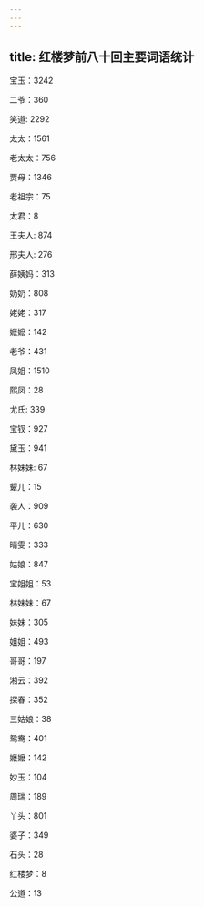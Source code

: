 ```yaml
---
---
---
```

title: 红楼梦前八十回主要词语统计
---

宝玉：3242

二爷：360

笑道: 2292

太太：1561

老太太：756

贾母：1346

老祖宗：75

太君：8

王夫人: 874

邢夫人: 276

薛姨妈：313

奶奶：808

姥姥：317

嬷嬷：142

老爷：431

凤姐：1510

熙凤：28

尤氏: 339

宝钗：927

黛玉：941

林妹妹: 67

颦儿：15

袭人：909

平儿：630

晴雯：333

姑娘：847

宝姐姐：53

林妹妹：67

妹妹：305

姐姐：493

哥哥：197

湘云：392

探春：352

三姑娘：38

鸳鸯：401

嬷嬷：142

妙玉：104

周瑞：189

丫头：801

婆子：349

石头：28

红楼梦：8

公道：13

